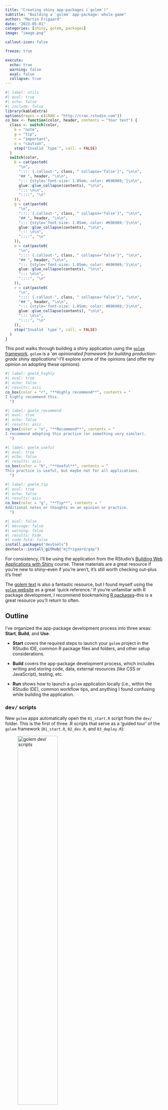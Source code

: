```yaml
---
title: "Creating shiny app-packages (`golem`)"
subtitle: "Building a `golem` app-package: whole-game"
author: "Martin Frigaard"
date: "2023-05-01"
categories: [shiny, golem, packages]
image: "image.png"

callout-icon: false

freeze: true

execute:
  echo: true
  warning: false
  eval: false
  collapse: true
---
```


```r
#| label: utils
#| eval: true 
#| echo: false 
#| include: false
library(kableExtra)
options(repos = c(CRAN = "http://cran.rstudio.com"))
co_box <- function(color, header, contents = "Your text") {
  class <- switch(color,
    b = "note",
    g = "tip",
    r = "important",
    o = "caution",
    stop("Invalid `type`", call. = FALSE)
  )
  switch(color,
    b = cat(paste0(
      "\n",
      ":::: {.callout-", class, " collapse='false'}", "\n\n",
      "## ", header, "\n\n",
      "::: {style='font-size: 1.05em; color: #696969;'}\n\n",
      glue::glue_collapse(contents), "\n\n",
      "::: \n\n",
      "::::", "\n"
    )),
    g = cat(paste0(
      "\n",
      ":::: {.callout-", class, " collapse='false'}", "\n\n",
      "## ", header, "\n\n",
      "::: {style='font-size: 1.05em; color: #696969;'}\n\n",
      glue::glue_collapse(contents), "\n\n",
      "::: \n\n",
      "::::", "\n"
    )),
    o = cat(paste0(
      "\n",
      ":::: {.callout-", class, " collapse='false'}", "\n\n",
      "## ", header, "\n\n",
      "::: {style='font-size: 1.05em; color: #696969;'}\n\n",
      glue::glue_collapse(contents), "\n\n",
      "::: \n\n",
      "::::", "\n"
    )),
    r = cat(paste0(
      "\n",
      ":::: {.callout-", class, " collapse='false'}", "\n\n",
      "## ", header, "\n\n",
      "::: {style='font-size: 1.05em; color: #696969;'}\n\n",
      glue::glue_collapse(contents), "\n\n",
      "::: \n\n",
      "::::", "\n"
    )),
    stop("Invalid `type`", call. = FALSE)
  )
}
```


This post walks through building a shiny application using the  [`golem` framework](https://thinkr-open.github.io/golem/). `golem` is a '*an opinionated framework for building production-grade shiny applications'*--I'll explore some of the opinions (and offer my opinion on adopting these opinions).

```r
#| label: goelm_highly
#| eval: true
#| echo: false
#| results: asis
co_box(color = "r", "**Highly recommend**", contents = "
I highly recommend this.
  ")
```

```r
#| label: goelm_recommend
#| eval: true
#| echo: false
#| results: asis
co_box(color = "o", "**Recommend**", contents = "
I recommend adopting this practice (or something very similar).
  ")
```

```r
#| label: goelm_useful
#| eval: true
#| echo: false
#| results: asis
co_box(color = "b", "**Useful**", contents = "
This practice is useful, but maybe not for all applications.
  ")
```

```r
#| label: goelm_tip
#| eval: true
#| echo: false
#| results: asis
co_box(color = "g", "**Tip**", contents = "
Additional notes or thoughts on an opinion or practice.
  ")
```

```r
#| eval: false 
#| message: false 
#| warning: false 
#| results: hide
#| code-fold: false
install.packages("devtools")
devtools::install_github("mjfrigaard/gap")
```

For consistency, I'll be using the application from the RStudio's [Building Web Applications with Shiny](https://rstudio-education.github.io/shiny-course/) course. These materials are a great resource if you're new to shiny--even if you're aren't, it's still worth checking out--plus it's free!

The [golem text](https://engineering-shiny.org/) is also a fantastic resource, but I found myself using the [`golem` website](https://thinkr-open.github.io/golem/) as a great 'quick reference.' If you're unfamiliar with R package development, I recommend bookmarking [R packages](https://r-pkgs.org/)--this is a great resource you'll return to often. 

 
## Outline

I've organized the app-package development process into three areas: **Start**, **Build**, and **Use**. 

  -   **Start** covers the required steps to launch your `golem` project in the RStudio IDE, common R package files and folders, and other setup considerations.

  -   **Build** covers the app-package development process, which includes writing and storing code, data, external resources (like CSS or JavaScript), testing, etc. 

  -   **Run** shows how to launch a `golem` application locally (i.e., within the RStudio IDE), common workflow tips, and anything I found confusing while building the application.
  
### [`dev/`]{style="font-size: 1.20em"} scripts

New `golem` apps automatically open the `01_start.R` script from the `dev/` folder. This is the first of three .R scripts that serve as a 'guided tour' of the `golem` framework (`01_start.R`, `02_dev.R`, and `03_deploy.R`): 

![golem `dev/` scripts](gap_dev_scripts.png){fig-align="center" width="55%"}


The `run_dev.R` is also in the `dev/` folder, but it's for running a development version of your app (more on this later).

```r
#| label: goelm_pkg_dev
#| eval: true
#| echo: false
#| results: asis
co_box(color = "g", "**Tip**: development scripts", contents = "
If you're familiar with R application development, you should recognize most of the items in the `dev/` scripts. I recommend going through these scripts even if you're an experienced R package developer--you can think of these as a 'shiny app-package development checklist.'
  ")
```

## Start

<!-- ## [`gap`]{style="font-size: 1.55em"} -->

To create a new `golem` app from the console, enter the following:

```r
#| label: golem_console
#| eval: false
#| code-fold: false
install.packages("golem")
library(golem)
golem::create_golem(path = "gap")
```

If you're creating a `golem` app using the **New Project Wizard**, the following defaults are available:

::: {#fig-golem-setup .column}
![IDE wizard `golem` setup](golem-setup.png){width="80%" fig-align="center"}

Creating a new `golem` shiny app
:::

I recommend using `golem` comments (they're helpful and don't change how the application code runs). When the new project opens, the initial folder structure for your new `golem` application is below:

```bash
#| eval: false
#| label: golem_tree_initial
#| code-fold: show
#| code-summary: 'show/hide golem folder structure'
app-name/
  ├── DESCRIPTION
  ├── NAMESPACE
  ├── R
  │   ├── app_config.R
  │   ├── app_server.R
  │   ├── app_ui.R
  │   └── run_app.R
  ├── dev
  │   ├── 01_start.R
  │   ├── 02_dev.R
  │   ├── 03_deploy.R
  │   └── run_dev.R
  ├── [app-name].Rproj
  ├── inst
  │   ├── app
  │   │   └── www
  │   │       └── favicon.ico
  │   └── golem-config.yml
  └── man
      └── run_app.Rd
  
  7 directories, 14 files
```

### Begin [`01_start.R`]{style="font-size: 1.20em"}

The `dev/01_start.R` file is covered in the first few sections of the [`golem` text](https://engineering-shiny.org/golem.html), but I prefer the [package website](https://thinkr-open.github.io/golem/articles/a_start.html) as a reference because it walks through each `dev/` script (with links to the `golem` functions).

#### [`Fill` `the` `DESCRIPTION`]{style="font-size: 1.10em"}

```r
#| label: golem_fill_desc
#| eval: true
#| echo: false
#| results: asis
co_box(color = "r", "`golem::fill_desc()`: **Highly recommend**", contents = "
The `DESCRIPTION` file plays and important role in R packages (probably why it's the first item in the `01_start.R` file). 

> '*all a project needs to be a package is a directory of `R/` files and a `DESCRIPTION` file.*' - [Packages Chapter of Mastering Shiny](https://mastering-shiny.org/scaling-packaging.html#summary-18)

The `golem::fill_desc()` arguments are a great way to guarantee your `DESCRIPTION` file is set up correctly. 
  ")
```

There are three files in a new golem app-package--`NAMESPACE`, `DESCRIPTION`, and `[app name].Rproj`. `dev/01_start.R` starts by building the  `DESCRIPTION` file with [`golem::fill_desc()`](https://thinkr-open.github.io/golem/reference/fill_desc.html)

::: {.column-margin}
![golem `DESCRIPTION`](gap_desc.png){width="70%"}

:::

`fill_desc()` is from the [`desc` package](https://r-lib.github.io/desc/), and the sections are entered in a `key = "value"` format

-   Example `DESCRIPTION` file contents:

    ```r
    #| echo: true
    #| code-fold: false
    #| eval: false
    golem::fill_desc(
      pkg_name = "gap",
      pkg_title = "An example goelm app",
      pkg_description = "A working example of the golem package.",
      author_first_name = "Martin",
      author_last_name = "Frigaard",
      author_email = "mjfrigaard@pm.me",
      repo_url = NULL # The URL of the GitHub Repo (optional)
    )
    ```
    
    ```bash
    #| eval: false
    #| echo: true
    #| code-fold: true
    #| code-summary: 'show/hide output from golem::fill_desc()'
    ✔ Setting `golem_version` to 0.0.0.9000
    ✔ Setting `golem_name` to gap
    ✔ DESCRIPTION file modified
    ```



    
```r
#| label: golem_amending_desc
#| eval: true
#| echo: false
#| results: asis
co_box(color = "g", "What if I need to edit the `DESCRIPTION`?", contents = "
In `dev/02_dev.R`, `attachment::att_amend_desc()` will '*Amend `DESCRIPTION` with dependencies read from package code parsing*'. If `attachment` is not installed, use  `install.package('attachment')`
  ")
```

#### [`Set` `{golem}` `options`]{style="font-size: 1.10rem"}

The `golem::set_golem_options()` wraps a collection of `golem`'s 'opinionated' application development and configuration options. 

```r
#| eval: false
#| echo: true
#| code-fold: false
golem::set_golem_options()
```

```bash
#| eval: false
#| echo: true 
#| code-fold: true
#| code-summary: 'show/hide output from golem::set_golem_options()'
── Setting {golem} options in `golem-config.yml` ────────────────────────────────────────────────────────────────────
✔ Setting `golem_name` to gap
✔ Setting `golem_wd` to golem::pkg_path()
You can change golem working directory with set_golem_wd('path/to/wd')
✔ Setting `golem_version` to 0.0.0.9000
✔ Setting `app_prod` to FALSE
── Setting {usethis} project as `golem_wd` ──────────────────────────────────────────────────────────────────────────
✔ Setting active project to '/projects/gap'
```

`set_golem_options()` is a wrapper for a collection of `golem` option functions (I've included each function and a brief description of their behavior below):

```r
#| eval: false
#| echo: true
#| code-fold: show  
#| code-summary: 'show/hide golem options'
golem::set_golem_options(
  golem_name = golem::pkg_name(), # name of the app-package in DESCRIPTION
  golem_version = golem::pkg_version(), # version in DESCRIPTION
  golem_wd = golem::pkg_path(), # package root when starting a golem
  app_prod = FALSE, # production mode?
  talkative = TRUE, # Should the messages be printed to the console?
  config_file = golem::get_current_config(golem_wd) # golem-config.yml location
)
```

::: {.column-margin}
![golem config file](golem_config_yml.png){width="100%"}

:::

The new config file is located in the `inst/` folder.

<!--

    ```bash
    #| eval: false
    #| echo: true
    inst
    ├── app
    │   └── www
    │       └── favicon.ico
    └── golem-config.yml
    
    3 directories, 2 files
    ```
    
-->

```r
#| label: set_golem_options
#| eval: true
#| echo: false
#| results: asis
co_box(color = "r", "`golem::set_golem_options()`: **Highly recommend**", contents = "
To fully understand the `golem` framework, I recommended running this function. The functions called for each argument in `golem::set_golem_options()` provide some insight into how a `golem` app is structured (i.e., where the `name` and `version` information is stored, the location of the root directory, etc.)
  ")
```

#### [`Install` `required` `dev` `dependencies`]{style="font-size: 1.10em"}

The `golem::install_dev_deps()` function makes sure the following packages are installed (I've grouped them into categories): 


::: {layout-ncol=2}
##### Development 

-   [`devtools`](https://devtools.r-lib.org/) (loading, documenting, installing package)   
    -   [`pkgload`](https://pkgload.r-lib.org/) (i.e., `devtools::load_all()`)

-   [`usethis`](https://usethis.r-lib.org/) (create package files)

-   [`roxygen2`](https://roxygen2.r-lib.org/) (document package functions and objects)

-   [`pkgbuild`](https://pkgbuild.r-lib.org/) (create a `.tar.gz` file)

##### Documentation & testing

-   [`attachment`](https://thinkr-open.github.io/attachment/) (deal with package dependencies)

-   [`desc`](https://desc.r-lib.org/) (Parse `DESCRIPTION` files)

-   [`testthat`](https://testthat.r-lib.org/) (unit testing your code)

:::

::: {layout-ncol=3}
##### Internals

-   [`rstudioapi`](https://rstudio.github.io/rstudioapi/)  (interacting with RStudio IDE)

-   [`processx`](https://processx.r-lib.org/) (execute and control subprocesses from R)

##### Files & paths  

-   [`here`](https://here.r-lib.org/)  (file/folder path management)

-   [`fs`](https://fs.r-lib.org/)  (file/folder path management)

##### Deploy

-   [`dockerfiler`](https://github.com/ThinkR-open/dockerfiler) (deploying apps with docker) 

-   [`rsconnect`](https://rstudio.github.io/rsconnect/) (deploy shiny apps with RSConnect) 

:::

```r
#| eval: false
#| echo: true
#| code-fold: false
golem::install_dev_deps()
```

Below is an example with `dockerfiler`:

```bash
#| eval: false
#| echo: true 
#| code-fold: true
#| code-summary: 'show/hide output from golem::install_dev_deps()'
ℹ The package "dockerfiler" is required.
✖ Would you like to install it?

1: Yes
2: No

Selection: 1
✔ Updated metadata database: 5.32 MB in 12 files.                         
✔ Updating metadata database ... done                                     
                                                                            
→ Will install 1 package.
→ Will download 1 CRAN package (104.29 kB).
+ dockerfiler   0.2.1  ⬇ (104.29 kB)
ℹ Getting 1 pkg (104.29 kB)
✔ Got dockerfiler 0.2.1 (x86_64-apple-darwin17.0) (104.29 kB)             
✔ Downloaded 1 package (104.29 kB)in 1.1s                                 
✔ Installed dockerfiler 0.2.1  (54ms)                                    
✔ 1 pkg + 40 deps: kept 40, added 1, dld 1 (104.29 kB) [20.2s]  
```

```r
#| label: set_golem_devops
#| eval: true
#| echo: false
#| results: asis
co_box(color = "r", "`golem::install_dev_deps()`: **Highly recommned**", contents = "
I recommend using `golem`'s options here--it's efficient and let's you know if a particular package isn't installed: 
  ")
```

#### [`Create` `Common` `Files`]{style="font-size: 1.10em"}

The 'Create Common Files' section of `dev/01_start.R` contains many of the functions and files covered in the ['Whole Game' section of R packages](https://r-pkgs.org/whole-game.html):

-   **LICENSE**

    ```r
    #| eval: false
    #| echo: true 
    #| code-fold: false
    usethis::use_mit_license("Golem User")
    ```
  
    ```bash
    #| eval: false
    #| echo: true 
    #| code-fold: false
    ✔ Adding 'MIT + file LICENSE' to License
    ✔ Writing 'LICENSE'
    ✔ Writing 'LICENSE.md'
    ✔ Adding '^LICENSE\\.md$' to '.Rbuildignore'
    ```
  
::: {.column-margin}
![golem `LICENSE` file](gap_license.png){width="100%" fig-align="left"}

:::

<!--  -->

-   **README.Rmd**

    ```r
    #| eval: false
    #| echo: true 
    #| code-fold: false
    usethis::use_readme_rmd()
    ```
  
    ```bash
    #| eval: false
    #| echo: true 
    #| code-fold: false
    ✔ Writing 'README.Rmd'
    ✔ Adding '^README\\.Rmd$' to '.Rbuildignore'
    • Update 'README.Rmd' to include installation instructions.
    ```
    
    - The **README.md** is built with `devtools::build_readme()`
    
        ```r
        devtools::build_readme()
        ```
        
        ```bash
        ℹ Installing gap in temporary library
        ℹ Building /projects/gap/README.Rmd
        ```
    
::: {.column-margin}

![golem README.Rmd file](gap_readme.png){width="100%" fig-align="left"}

:::
  
-   **CODE_OF_CONDUCT.md**

    ```r
    #| eval: false
    #| echo: true 
    #| code-fold: false
    usethis::use_code_of_conduct()
    ```
  
    ```bash
    #| eval: false
    #| echo: true 
    #| code-fold: false
    ✔ Writing 'CODE_OF_CONDUCT.md'
    ✔ Adding '^CODE_OF_CONDUCT\\.md$' to '.Rbuildignore'
    • You may also want to describe the code of conduct in your README:
      ## Code of Conduct
      
    Please note that the gap project is released with a [Contributor Code of
        Conduct](https://contributor-covenant.org/version/2/1/CODE_OF_CONDUCT.html).
    By contributing to this project, you agree to abide by its terms.
      [Copied to clipboard]
    ```
    
    - Paste of the code of conduct in the **README.md** is rebuild with `devtools::build_readme()`
    
        ```r
        devtools::build_readme()
        ```
        
        ```bash
        ℹ Installing gap in temporary library
        ℹ Building /projects/gap/README.Rmd
        ```
        
::: {.column-margin}
![golem code of conduct file](gap_code_of_conduct.png){width="100%" fig-align="left"}

:::
  
-   **Lifecycle badge**

    ```r
    #| eval: false
    #| echo: true 
    #| code-fold: false
    usethis::use_lifecycle_badge("Experimental")
    ```
  
    ```bash
    #| eval: false
    #| echo: true 
    #| code-fold: false
    ✔ Adding Lifecycle: experimental badge to 'README.Rmd'
    • Re-knit 'README.Rmd' with `devtools::build_readme()`
    ```
    
    - Rebuild the **README.md** with `devtools::build_readme()`
    
        ``` r
        usethis::use_lifecycle_badge("Experimental")
        ```
    
        ```bash
        ℹ Installing gap in temporary library
        ℹ Building /projects/gap/README.Rmd
        ```
        

::: {.column-margin}
![`golem` lifecycle badge](lifecycle_exp.png){width="100%"  fig-align="left"}

:::
  
-   **NEWS.md**

    ```r
    #| eval: false
    #| echo: true 
    #| code-fold: false
    usethis::use_news_md(open = FALSE)
    ```
  
    ```bash
    #| eval: false
    #| echo: true 
    #| code-fold: false
    ✔ Writing 'NEWS.md'
    ```
    
::: {.column-margin}
![golem `NEWS.md` file](gap_news.png){width="70%"  fig-align="left"}

:::
  
-   **Git**: `usethis::use_git()` will ask if you'd like to commit the files in your golem app to a repo of the same name:

    ```r
    #| eval: false
    #| echo: true 
    #| code-fold: false
    usethis::use_git()
    ```
  
    ```bash
    #| eval: false
    #| echo: true 
    #| code-fold: false
    ✔ Setting active project to '/projects/gap'
    ✔ Initialising Git repo
    ✔ Adding '.Rproj.user', '.Rhistory', '.Rdata', '.httr-oauth',
      '.DS_Store', '.quarto' to '.gitignore'
    There are 16 uncommitted files:
    * '.gitignore'
    * '.here'
    * '.Rbuildignore'
    * 'CODE_OF_CONDUCT.md'
    * 'DESCRIPTION'
    * 'dev/'
    * 'gap.Rproj'
    * 'inst/'
    * 'LICENSE'
    * 'LICENSE.md'
    * ...
    Is it ok to commit them?
    
    1: Definitely
    2: Negative
    3: Not now
    
    Selection: 1
    ```
    
    -   To initialize the Git pane, you'll need to restart RStudio (in the next dialogue)
    
        ```bash
        ✔ Adding files
        ✔ Making a commit with message 'Initial commit'
        • A restart of RStudio is required to activate the Git pane
        Restart now?
        
        1: Absolutely
        2: Negative
        3: No
        Selection: 1
        ```

```r
#| label: usethis_golem_funs
#| eval: true
#| echo: false
#| results: asis
co_box(color = "o", "Common files: **Recommend**", contents = "
Each of these files are important for an R package, so having them consolidated in `01_start.R` makes it easier to get up and running quickly. However, if you'd like to edit their contents before moving onto the next step (or you'd like information on a particular function/file), I recommend consulting [R packages](https://r-pkgs.org/whole-game.html) for this section
  ")
```

#### [`Init` `Testing` `Infrastructure`]{style="font-size: 1.10em"}

`golem::use_recommended_tests()` with set up the `testthat` architecture for unit tests. 

```r
#| eval: false
#| echo: true
#| code-fold: false
golem::use_recommended_tests()
```

::: {.column-margin}
![golem test files](gap_tests.png){width="100%"}

:::

```bash
#| eval: false
#| echo: true 
#| code-fold: false
✔ Setting active project to '/projects/gap'
✔ Adding 'testthat' to Suggests field in DESCRIPTION
✔ Adding '3' to Config/testthat/edition
✔ Creating 'tests/testthat/'
✔ Writing 'tests/testthat.R'
• Call `use_test()` to initialize a basic test file and open it for editing
```

It also adds a few words to the `WORDLIST` file in the `inst` folder:

```bash
#| eval: false
#| echo: true 
#| code-fold: false
✔ Adding 'spelling' to Suggests field in DESCRIPTION
✔ Adding 'en-US' to Language
The following words will be added to the wordlist:
 - Lifecycle
 - goelm
 - golem
Are you sure you want to update the wordlist?
1: Yes
2: No

Selection: 1
Added 3 and removed 0 words in /projects/gap/inst/WORDLIST
Updated /projects/gap/tests/spelling.R
• Run `devtools::check()` to trigger spell check
✔ Tests added
```


`golem::use_recommended_tests()` also provides some examples for testing the UI, server, and other `golem` functions:

```r
#| eval: false
#| echo: true 
#| code-fold: true
#| code-summary: 'show/hide unit tests in test-golem-recommended.R'
test_that("app ui", {
  ui <- app_ui()
  golem::expect_shinytaglist(ui)
  # Check that formals have not been removed
  fmls <- formals(app_ui)
  for (i in c("request")) {
    expect_true(i %in% names(fmls))
  }
})

test_that("app server", {
  server <- app_server
  expect_type(server, "closure")
  # Check that formals have not been removed
  fmls <- formals(app_server)
  for (i in c("input", "output", "session")) {
    expect_true(i %in% names(fmls))
  }
})

test_that(
  "app_sys works",
  {
    expect_true(
      app_sys("golem-config.yml") != ""
    )
  }
)

test_that(
  "golem-config works",
  {
    config_file <- app_sys("golem-config.yml")
    skip_if(config_file == "")

    expect_true(
      get_golem_config(
        "app_prod",
        config = "production",
        file = config_file
      )
    )
    expect_false(
      get_golem_config(
        "app_prod",
        config = "dev",
        file = config_file
      )
    )
  }
)

# Configure this test to fit your need.
# testServer() function makes it possible to test code in server functions and modules, without needing to run the full Shiny application
testServer(app_server, {

  # Set and test an input
  session$setInputs(x = 2)
  expect_equal(input$x, 2)

  # Example of tests you can do on the server:
  # - Checking reactiveValues
  # expect_equal(r$lg, 'EN')
  # - Checking output
  # expect_equal(output$txt, "Text")
})

# Configure this test to fit your need
test_that(
  "app launches",
  {
    golem::expect_running(sleep = 5)
  }
)
```

These tests pass right out of the box, and they give a little 'sneak preview' of  how the `golem` framework works. 

```bash
#| eval: false
#| echo: true 
#| code-fold: show
#| code-summary: 'show/hide results from unit tests in test-golem-recommended.R'
==> Testing R file using 'testthat'

ℹ Loading gap
[ FAIL 0 | WARN 0 | SKIP 0 | PASS 9 ]
Loading required package: shiny
[ FAIL 0 | WARN 0 | SKIP 1 | PASS 10 ]

── Skipped tests (1) ─────────
• interactive() is not TRUE
  (1):
  test-golem-recommended.R:72:5


Test complete
```


```r
#| label: golem_tests
#| eval: true
#| echo: false
#| results: asis
co_box(color = "r", 
header =  "`golem` recommended tests: **Highly recommend**", 
contents = "
I love this feature of golem apps! in a single function I have the folders required for unit testing, words added to the WORDLIST (which I almost never remember to do), and an example test with shiny's [`testServer()`](https://shiny.posit.co/r/reference/shiny/1.7.0/testserver) function. 
  ")
```




#### [`Favicon`]{style="font-size: 1.10em"}

A [favicon](https://en.wikipedia.org/wiki/Favicon) is a the little image that shows up on your browser tab or address bar. `golem` has a default favicon in the `inst/app/` folder: 

::: {.column-margin}

![golem favicon file](favicon.ico){width="10%"}

:::

```bash
#| eval: false
#| echo: true
#| code-fold: false
inst/
  └── app
       └── www
            └── favicon.ico


3 directories, 1 file
```

The `inst/` folder serves a specific purpose in golem apps (and R packages), which I'll cover more below. For our purpose, the  `golem::use_favicon()` function can use the existing image:

```r
#| eval: false
#| echo: true
#| code-fold: false
golem::use_favicon(path = "inst/app/www/favicon.ico")
```

The output introduces another common `golem` function: `golem_add_external_resources()`

```bash
#| eval: false
#| echo: true
#| code-fold: false
✔ favicon.ico created at 
/projects/gap/inst/app/www/favicon.ico
Favicon is automatically linked in app_ui via `golem_add_external_resources()`
```

This function is used to add external resources to your application (and will come up often during development). 


#### [`Add` `helper` `functions`]{style="font-size: 1.10em"}

Most applications will have two types of code--`shiny` functions for running your application (app functions), and functions that do everything else (or utility functions). The `golem` further distinguished utility functions into two types: *"small functions that are reused throughout the app"* (with a `utils_` prefix), and *"larger functions, which are more central to the application"* (with a `fct_` prefix). 

These descriptions [from the text](https://engineering-shiny.org/build-app-golem.html?functions#submodules-and-utility-functions) are helpful for distinguishing between the two:

> **`utils_` functions:** "*...the `hexmake` app has two of these files, `R/utils_ui.R` and `R/utils_server.R`, in which you will find small functions that are reused throughout the app.*"

> **`fct_` functions:**  "*...in `hexmake`, you will find `R/fct_mongo.R`, which is used to handle all the things related to connecting and interacting with the Mongodb database.*"

##### [`use_utils_ui()`]{style="font-size: 1.10em"}

The `golem::use_utils_ui()` function will add a collection of utility functions for the UI. Including `with_test = TRUE` will add a test for these functions.  

::: {.column-margin}
![golem UI utility functions & tests](use_utils_ui.png){width="90%"}

:::

```r
#| eval: false
#| echo: true
#| code-fold: false
golem::use_utils_ui(with_test = TRUE)
```

```bash
#| eval: false
#| echo: true
#| code-fold: false
✔ File created at /projects/gap/R/golem_utils_ui.R
✔ Utils UI added
✔ File created at /projects/gap/tests/testthat/test-golem_utils_ui.R
✔ Tests on utils_server added
```


##### [`use_utils_server()`]{style="font-size: 1.10em"}

`golem` also includes a set of functions for the application server (or server modules), `golem::use_utils_server()`. The `with_test = TRUE` will also add a test to the `tests/testthat/` folder:

```r
#| eval: false
#| echo: true
#| code-fold: false
golem::use_utils_server(with_test = TRUE)
```

```bash
#| eval: false
#| echo: true
#| code-fold: false
✔ File created at /projects/gap/R/golem_utils_server.R
✔ Utils server added
✔ File created at /projects/gap/tests/testthat/test-golem_utils_server.R
✔ Tests on utils_server added
```

::: {.column-margin}
![golem server utility functions & tests](use_utils_server.png){width="90%"}

:::

```r
#| label: golem_utility_functions
#| eval: true
#| echo: false
#| results: asis
co_box(color = "o", 
header = "`golem` utility functions: **Recommend**", 
contents = "
I consider these functions optional, but the examples in each file have a broad enough application that you'll probably discover something helpful for your `golem` application. The `with_test` argument also provides more examples of unit tests for your application functions, so you're likely to find something useful! 
  ")
```

### End [`01_start.R`]{style="font-size: 1.10em"}

This is the final function in the `dev/01_start.R` file. In the next `golem` dev script (`dev/02_dev.R`), I'll cover development of your `golem` application. 

## Build


The `dev/02_dev.R` file is appropriately titled, '`Engineering`', and unlike the functions in the first script, these functions will be used repeatedly for creating files in the `R/` and `inst/` folders.

### Begin [`02_dev.R`]{style="font-size: 1.10em"}

#### App files

Let's start by examining the [contents of the `R/` folder](https://engineering-shiny.org/golem.html#r) in our new `golem` application:

::: {.column-margin}
![golem application files](app_files.png){width="90%"}

:::

```bash
#| eval: false 
#| echo: true 
#| code-fold: false
R/
├── app_config.R
├── app_server.R
├── app_ui.R
└── run_app.R

1 directory, 4 files
```
    
`golem` applications structure shiny apps into three files: `R/app_ui.R`, `R/app_server.R`, and `R/run_app.R`.

-   The `R/app_ui.R` and `R/app_server.R` scripts are `golem`'s version of `ui.R` and `server.R`

-   `R/run_app.R` is a standalone app function, and 

-   `R/app_config.R` is used to set/get `golem` configuration settings (which we will cover more below).  

##### [`app_ui.R`]{style="font-size: 1.10em"}

`app_ui.R` wraps the UI functions in `shiny::tagList()` (you'll see this function in shiny UI module functions, too).

```r
#| eval: false
#| code-fold: show
#| code-summary: 'show/hide app_ui()'
app_ui <- function(request) {
  tagList(
    # Leave this function for adding external resources
    golem_add_external_resources(),
    # Your application UI logic
    fluidPage(
      h1("gap")
    )
  )
}
```

`app_ui()` also contains a call to `golem_add_external_resources()`, which we used above to add the favicon image.  

```r
#| eval: false
#| code-fold: show
#| code-summary: 'show/hide golem_add_external_resources()'
golem_add_external_resources <- function() {
  add_resource_path(
    "www",
    app_sys("app/www")
  )

  tags$head(
    favicon(),
    bundle_resources(
      path = app_sys("app/www"),
      app_title = "gap"
    )
    # Add here other external resources
    # for example, you can add shinyalert::useShinyalert()
  )
}
```

##### [`app_server.R`]{style="font-size: 1.10em"}

The contents of `app_server.R` file looks similar to a standard shiny server function: 

```r
#| code-fold: show
#| code-summary: 'show/hide app_server()'
app_server <- function(input, output, session) {
  # Your application server logic
}
```

##### [`app_config.R`]{style="font-size: 1.10em"}

The `app_config.R` file contains the "*internal mechanics for `golem`, notably for referring to values in the `inst/` folder, and to get values from the `config` file in the `inst/` folder*". Two functions drive the internal mechanics of your `golem` app: `app_sys()` and  `get_golem_config()`

-   `app_sys()` is a wrapper around the `system.file()` function, and it's used to *"quickly refer to the files inside the `inst/` folder"*

```r
#| code-fold: show
#| code-summary: 'show/hide app_sys()'
app_sys <- function(...) {
  system.file(..., package = "gap")
}
```

-   `get_golem_config()` is where you'll set `golem` configuration options (covered [here in the text](https://engineering-shiny.org/golem.html#manipulating-golem-config.yml)).

```r
#| code-fold: show
#| code-summary: 'show/hide get_golem_config()'
get_golem_config <- function(
  value,
  config = Sys.getenv(
    "GOLEM_CONFIG_ACTIVE",
    Sys.getenv(
      "R_CONFIG_ACTIVE",
      "default"
    )
  ),
  use_parent = TRUE,
  # Modify this if your config file is somewhere else
  file = app_sys("golem-config.yml")
) {
  config::get(
    value = value,
    config = config,
    file = file,
    use_parent = use_parent
  )
}
```

`get_golem_config()` reads the `inst/golem-config.yml` configuration file:

```bash
#| eval: false
#| code-fold: false
default:
  golem_name: gap
  golem_version: 0.0.0.9000
  app_prod: no
production:
  app_prod: yes
dev:
  golem_wd: !expr here::here()
```
    
[`golem-config.yml`](https://engineering-shiny.org/golem.html#manipulating-golem-config.yml) gives me access to the app version, name, and (development) working directory. This file is designed to add "*production-only elements*" and be "*shareable across `golem` projects*"

##### [`run_app.R`]{style="font-size: 1.10em"}
    
`run_app.R` is the exported function I'll use to run my `golem` app after loading/documenting/installing the package: 

```r
#| eval: false
#| code-fold: false
devtools::load_all(".")
```

```bash
#| eval: false
#| code-fold: false
ℹ Loading gap
```

```r
#| eval: false
#| code-fold: false
devtools::document()
```

```bash
#| eval: false
#| code-fold: false
ℹ Updating gap documentation
ℹ Loading gap

Restarting R session...
```

```r
#| eval: false
#| code-fold: false
library(gap)
gap::run_app()
```


```r
#| label: golem_app_functions
#| eval: true
#| echo: false
#| results: asis
co_box(color = "g", "`R/app_config.R`: **Tip**", contents = "
The great thing about `golem` applications is that despite having a somewhat overwhelming amount of code and options, most of these can be ignored until you need to use them. `R/app_config.R` is a great example of this. The `get_golem_config()` function is a powerful tool for deploying apps in production, but you can get started developing your application without diving into the details. 
  ")
```



<!--
 

### [`golem`]{style="font-size: 1.30em"} helper functions

### [`golem`]{style="font-size: 1.30em"} external resources

### [`golem`]{style="font-size: 1.30em"} internal datasets

### [`golem`]{style="font-size: 1.30em"} tests 

### [`golem`]{style="font-size: 1.30em"} documentation 

### [`golem`]{style="font-size: 1.30em"} code coverage

-->
    
#### [`Dependencies`]{style="font-size: 1.10em"}

Dependency management is a necessary evil of package development. `shiny` has a large ecosystem of user-written add-on packages. To use the code from add-on packages in our application, we need a way to keep track of which function belongs to which package. 

::: {.column-margin}
![golem app dependencies](dependencies.png){width="100%"}

:::


**The `DESCRIPTION` file manages package-level dependencies.** The `Imports` field in the `DESCRIPTION` file specifies packages that my package uses, so the functions from these packages will be available for my package, but not for users (unless they use the `::` operator or load the package themselves).

**The `NAMESPACE` file manages function-level access.** The `NAMESPACE` file manages the functions that are *exported* from my package (i.e., functions available to users who install my package), and the functions my package *imports* from other packages.

The `golem` text describes the difference between these files in the following way, 

> "*The `DESCRIPTION` file dictates which packages have to be installed **when your application is installed***"
> 
> "*The `NAMESPACE` file describes how your app interacts with the R session at run time, i.e. **when your application is launched***"


The [`attachment` package](https://thinkr-open.github.io/attachment/) makes it easier to manage the dependencies in your `golem` application. It does this by looking through the files in your package to make sure everything is properly documented in the `NAMESPACE` and `DESCRIPTION` file (note that [these two files are not equivalent or connected](https://r-pkgs.org/dependencies-in-practice.html#confusion-about-imports)).

The `att_amend_desc()` function removes a lot of the tedium involved in dependency management:  

```r
#| eval: false
#| code-fold: false
attachment::att_amend_desc()
```

This function adds the appropriate parameters to `golem-config.yml` and sets up function documentation in the `DESCRIPTION` file

```bash
#| eval: false
#| code-fold: false
Saving attachment parameters to yaml config file
Updating [app-name] documentation
Setting `RoxygenNote` to "7.2.3"
```

It loads the contents of our package (i.e. `devtools::load_all()`) and writes the `NAMESPACE` file

```bash
#| eval: false
#| code-fold: false
ℹ Loading [app-name]
Writing NAMESPACE
```

It also writes the help files in the `man/` folder.

```bash
#| eval: false
#| code-fold: false
Writing run_app.Rd
```

```r
#| label: golem_depends
#| eval: true
#| echo: false
#| results: asis
co_box(color = "r",
header = "`golem` dependencies: **Highly recommend**", 
contents = "
Managing the dependencies in your app is an essential part of getting your application to deploy in a production environment, and this is a very helpful addition to your package development workflow (whether you're building an app package or standard R package).  
  ")
```

#### [`Add modules`]{style="font-size: 1.10em"} 

`golem` has functions for quickly creating modules and utility/helper functions in the `R/` folder. 

##### [`add_module()`]{style="font-size: 1.10em"} 

```r
#| eval: false
#| code-fold: false
golem::add_module(name = "name_of_module1", with_test = TRUE) 
golem::add_module(name = "name_of_module2", with_test = TRUE) 
```

#### [`Add helper functions`]{style="font-size: 1.10em"} 

golem apps differentiates two types of helper functions: `uils_` and `fct_`. 

##### [`add_utils()`]{style="font-size: 1.10em"} 

> **`uils_` functions:** "*small functions that might be used several times in the application*" ... "*more 'topic centered', in the sense that they gather functions that relate to a specific feature of the application(+*"

```r
#| eval: false
#| code-fold: false
golem::add_utils("helpers", with_test = TRUE)
```

##### [`add_fct()`]{style="font-size: 1.10em"} 

> **`fct_` functions:** "*larger functions that are more central to the application*" ... "*more used as a place to put miscellaneous functions*"



```r
#| eval: false
#| code-fold: false
golem::add_fct("helpers", with_test = TRUE)
```
    
`with_test = TRUE` ensures these functions will also create test files in `tests/`

```r
#| label: golem_mods_utils
#| eval: true
#| echo: false
#| results: asis
co_box(color = "r", 
header = "`golem` modules and helper functions: **Highly recommend**",
contents = "
These functions are incredibly helpful for a variety of reasons: 1) they simplify the naming convention by automatically creating prefixes for modules (`mod_[name]_ui`/`mod_[name]_server`) and helper functions (`utils_`/`fct_`), 2) the `with_test` argument makes it easy to create an accompanying test file, which ensures you have tests for each function/module (and promotes test-driven development!). 
  ")
```

    
#### [`External resources`]{style="font-size: 1.10em"}

`dev/02_dev.R` includes `golem` wrappers for including CSS, JavaScript, and SASS files to the `inst/app/www/` folder:

##### JavaScript files 

You can add JavaScript to your application using the [`golem::add_js_file("script")`](https://thinkr-open.github.io/golem/reference/add_files.html) and [`golem::add_js_handler("handlers")`](https://thinkr-open.github.io/golem/reference/add_files.html) functions. 

The golem text has an entire chapter dedicated to JavaScript which is worth reading (and I'll demonstrate an example with these functions below).

##### App styling 

You can add CSS or SASS styling to your application using the [`golem::add_css_file("custom")`](https://thinkr-open.github.io/golem/reference/add_files.html) and  [`golem::add_sass_file("custom")`](https://thinkr-open.github.io/golem/reference/add_files.html) functions, too.

```r
#| label: golem_external_resources
#| eval: true
#| echo: false
#| results: asis
co_box(color = "o",
header = "`golem` external resources: **Recommend**", 
contents = "
It's unlikely a production-grade shiny application only includes R code, and figuring out how to add other code files to your application can get complicated quickly. These functions are incredibly helpful (and they [work outside of a `golem` applications!](https://thinkr-open.github.io/golem/articles/b_dev.html#add-external-files)).
  ")
```

#### [`Add internal datasets`]{style="font-size: 1.10em"}

If you application uses data, you can add it to your application with the `usethis` functions (`use_data_raw()` or `use_data()`). I recommend reading the [data section](https://r-pkgs.org/data.html) of R packages (and [this section](https://r-pkgs.org/misc.html#sec-misc-inst) on adding data to `inst/extdata`).

##### [`inst/extdata`]{style="font-size: 1.10em"}

External data you'd like to make available in your package should be stored in `inst/extdata/`

> "*store data in some raw, non-R-specific form and make it available to the user...in `inst/extdata/`*"

This is where I've placed the `movies` file:

```verbatim
#| eval: false 
#| code-fold: false
inst/extdata/
└── movies.RData

1 directory, 1 file
```

##### [`use_data_raw()`]{style="font-size: 1.10em"}

The `data-raw/` folder is for *'data-creating script'* that was used to create the version of the data in your app-package. Newly created `.R` scripts in `use_data_raw()` will have a call to `use_data()`.

-   I'll create a raw data file for `movies`.

```r
#| eval: false 
#| code-fold: false
usethis::use_data_raw("movies")
```

-   The output is below:

    ```bash
    #| eval: false 
    #| code-fold: false
    ✔ Writing 'data-raw/movies.R'
    • Modify 'data-raw/movies.R'
    • Finish the data preparation script in 'data-raw/movies.R'
    • Use `usethis::use_data()` to add prepared data to package
    ```

##### [`use_data()`]{style="font-size: 1.10em"}

The `data/` folder stores the data files created from the scripts in `data-raw/` (and any other data you need in your app-package). 

> "*store R objects and make them available to the user...in `data/`*"

In `data-raw/movies.R`, I'll load and add the movies data to the `data/` folder

```r
#| eval: false 
#| code-fold: false
## code to prepare `movies` dataset goes here
load("inst/extdata/movies.RData")
usethis::use_data(movies, overwrite = TRUE)
```

-   The output is below:

    ```bash
    #| eval: false 
    #| code-fold: false
    ✔ Saving 'movies' to 'data/movies.rda'
    • Document your data (see 'https://r-pkgs.org/data.html')
    ```


Follow [this guide](https://cran.r-project.org/web/packages/roxygen2/vignettes/rd-other.html) to document your datasets. The `ggplot2` package has [a great example.](https://github.com/tidyverse/ggplot2/blob/main/R/data.R)




#### [`Tests`]{style="font-size: 1.10em"}

The `tests/` folder was created in `dev/01_start.R` with [`golem::use_recommended_tests()`](https://thinkr-open.github.io/golem/reference/use_recommended.html), which is a wrapper around `usethis::use_testthat()`

In `dev/02_dev.R`, the  [`golem::add_module()`](https://thinkr-open.github.io/golem/reference/add_module.html) and [`golem::add_utils()`/`golem::add_fct()`](https://thinkr-open.github.io/golem/reference/utils_files.html) functions also include a `with_test = TRUE` argument, which creates a test file in the `tests/` folder.

There are three test files in `tests/testthat/` at this point: 

```verbatim
#| eval: false 
#| code-fold: false
tests/testthat
├── test-golem-recommended.R
├── test-golem_utils_server.R
└── test-golem_utils_ui.R

1 directory, 3 files
```

These files test the functions in the files `golem_utils_ui.R` and `golem_utils_server.R`. 

```r
#| label: golem_roxygen2_tags
#| eval: true
#| echo: false
#| results: asis
co_box(color = "b",
header = "`golem_utils` functions: **NOTE**", 
contents = "
The functions in `golem_utils_ui.R` and `golem_utils_server.R` are created with the [`@noRd` tag](https://roxygen2.r-lib.org/articles/rd.html?q=@noRd#basics), which prevents the `.Rd` file generation. If you'd like the functions available outside of the package, you can use `@export`. If you'd like ['a manual page created but not present in the function index'](https://roxygen2.r-lib.org/articles/rd-other.html#packages), use `@keywords internal`. See the examples I've created [here](https://github.com/mjfrigaard/gap/blob/main/R/golem_utils_ui.R) and [here](https://github.com/mjfrigaard/gap/blob/main/R/golem_utils_server.R)
")
```


#### [`Documentation`]{style="font-size: 1.10em"}

R package vignettes contain high-level, long-form documentation for your package. These R Markdown documents combine narrative text and code that describe how the 'parts' (functions, data, etc.) of the package behave. In app-packages, vignettes might included the following information:

::: {layout-ncol=2}

#### 

1. Introduction to the package   

2. Installation guide

3. Usage examples

4. Description of the application and modules

5. Application workflow

6. Data preparation

####

7. Troubleshooting

8. FAQs

9. Advanced usage

10. Details on functions and datasets

11. References and Contact information

:::

To create a new vignette in your package, run:

```r
#| eval: false
#| code-fold: false
usethis::use_vignette("gap")
```

```bash
#| eval: false
#| code-fold: false
✔ Setting active project to '/Users/mjfrigaard/projects/gap'
✔ Adding 'knitr' to Suggests field in DESCRIPTION
✔ Adding 'rmarkdown' to Suggests field in DESCRIPTION
✔ Adding 'knitr' to VignetteBuilder
✔ Adding 'inst/doc' to '.gitignore'
✔ Creating 'vignettes/'
✔ Adding '*.html', '*.R' to 'vignettes/.gitignore'
✔ Writing 'vignettes/gap.Rmd'
• Modify 'vignettes/gap.Rmd'
```

The vignette file opens with the title matching the argument passed to `use_vignette()`. To build the vignettes in your package, run: 


```r
#| eval: false
#| code-fold: false
devtools::build_vignettes()
```


#### [`Code Coverage`]{style="font-size: 1.10em"}

Test code coverage measures the extent to which the test cases cover the possible execution paths in the package codebase--its a way to ensure that the tests are robust enough to verify that the code behaves as expected.

There are two functions/methods used to calculate code coverage in your application: `usethis::use_coverage()` and `covrpage::covrpage()`.

##### [`usethis::use_coverage()`]{style="font-size: 1.10em"}

`use_coverage()` is part of the `usethis` package and can be run interactively during development: 

```r
#| eval: false
#| code-fold: false
usethis::use_coverage()
```

```verbatim
#| eval: false
#| code-fold: false
✔ Setting active project to '/Users/mjfrigaard/projects/gap'
```


##### [`covrpage::covrpage()`]{style="font-size: 1.10em"}

Install `covrpage` using the following: 

```r
#| eval: false
#| code-fold: false
# install.packages("remotes")
remotes::install_github('yonicd/covrpage')
library(covrpage)
```

To use `covrpage`, run the following 

```r
#| eval: false 
#| code-fold: false 
covrpage::covrpage()
```

This sets up the `README` in the `tests/` folder.

```verbatim
#| eval: false 
#| code-fold: false 
tests/
├── README.md <- covrpage README!
├── spelling.R
├── testthat
│   ├── test-golem-recommended.R
│   ├── test-golem_utils_server.R
│   └── test-golem_utils_ui.R
└── testthat.R
```

The test coverage vignette is created with `use_covrpage_vignette()`

```r
#| eval: false 
#| code-fold: false 
covrpage::use_covrpage_vignette()
```

```verbatim
#| eval: false 
#| cold-fold: false 
copying tests_and_coverage.Rmd into ./vignettes
adding inst/doc to .gitignore
adding knitr,rmarkdown to Suggests field in ./DESCRIPTION
adding VignetteBuilder: knitr to ./DESCRIPTION
```

You can view the `covrpage` for this app [here](https://github.com/mjfrigaard/gap/tree/main/tests)

#### [`CI`]{style="font-size: 1.10em"}

Continuous integration can be handled with one of the GitHub Actions functions (make sure you're using Git). See the [`usethis` website](https://usethis.r-lib.org/reference/use_github_action.html) for more information on using GitHub Actions.

If you're using another CI management system, the following options are available.

::: {layout-ncol=2}

##### Github Actions CI 

-   Set up GitHub actions

    ```r
    #| eval: false 
    #| code-fold: false 
    # GitHub Actions
    usethis::use_github_action()
    ```

    ```r
    #| eval: false 
    #| code-fold: false 
    # Chose one of the three
    usethis::use_github_action_check_release()
    usethis::use_github_action_check_standard()
    usethis::use_github_action_check_full()
    ```

    ```r
    #| eval: false 
    #| code-fold: false 
    # Add action for PR
    usethis::use_github_action_pr_commands()
    ```


##### Other CI Options

-   Travis CI

    ```r
    #| eval: false 
    #| code-fold: false 
    usethis::use_travis()
    usethis::use_travis_badge()
    ```

-   AppVeyor

    ```r
    #| eval: false 
    #| code-fold: false 
    usethis::use_appveyor()
    usethis::use_appveyor_badge()
    ```

-   Circle CI

    ```r
    #| eval: false 
    #| code-fold: false 
    usethis::use_circleci()
    usethis::use_circleci_badge()
    ```

-   Jenkins

    ```r
    #| eval: false 
    #| code-fold: false 
    usethis::use_jenkins()
    ```

-   GitLab CI

    ```r
    #| eval: false 
    #| code-fold: false 
    usethis::use_gitlab_ci()
    ```

:::

### End [`02_dev.R`]{style="font-size: 1.10em"}

This concludes the `02_dev.R` file. You'll return to this file repeatedly during development for various functions (`add_module()`, `add_utils()`, and `add_fct()`), so it's a good idea to leave this .R file in the `dev/` folder. 

## Use 

In this section, I'll go over the functions used during application development, and to launch the application (locally, in the IDE). The third script (`dev/03_deploy.R`), is used to deploy the application. 

### Writing code

New modules and utility functions can be created with [`golem::add_module()`](https://thinkr-open.github.io/golem/reference/add_module.html):

-   These functions are added to the `R/` folder and include [`@noRd`](https://style.tidyverse.org/documentation.html#internal-functions) by default (which must be removed create the `.Rd` files in the `man/` folder)

    ```r
    #| label: template-modules
    #| code-fold: false
    # UI module template -------------------
    #' test UI Function
    #'
    #' @description A shiny Module.
    #'
    #' @param id,input,output,session Internal parameters for {shiny}.
    #'
    #' @noRd
    #'
    #' @importFrom shiny NS tagList
    # server module template ---------------
    #' test Server Functions
    #'
    #' @noRd
    ```

-   UI module functions end with a `_ui` suffix:

    ```r
    #| label: mod_plot-ui
    #| code-fold: show 
    #| code-summary: 'show/hide mod_plot_ui()'
    #' plot UI Function
    #'
    #' @param id
    #'
    #' @return shiny UI module
    #' @export mod_plot_ui
    #'
    #' @importFrom shiny NS tagList tags
    #' @importFrom shiny plotOutput verbatimTextOutput
    mod_plot_ui <- function(id) {
      ns <- shiny::NS(id)
      shiny::tagList(
        shiny::tags$br(),
        shiny::tags$blockquote(
          shiny::tags$em(
            shiny::tags$h6(
              "The code for this application comes from the ",
              shiny::tags$a("Building web applications with Shiny",
                href = "https://rstudio-education.github.io/shiny-course/"
              ),
              "tutorial"
            )
          )
        ),
        shiny::plotOutput(outputId = ns("scatterplot"))
      )
    }
    ```

-   Server module functions end with a `_server` suffix:

    ```r
    #| label: mod_plot-server
    #| code-fold: true 
    #| code-summary: 'show/hide mod_plot_server()'
    #' plot Server Functions
    #'
    #' @param id module id
    #' @param var_inputs inputs from mod_var_input
    #'
    #' @return shiny server module
    #' @export mod_plot_server
    #'
    #' @importFrom shiny NS moduleServer reactive
    #' @importFrom tools toTitleCase
    #' @importFrom shiny renderPlot
    #' @importFrom stringr str_replace_all
    #' @importFrom ggplot2 labs theme_minimal theme
    mod_plot_server <- function(id, var_inputs) {
      shiny::moduleServer(id, function(input, output, session) {
        movies <- gap::movies

        inputs <- shiny::reactive({
          plot_title <- tools::toTitleCase(var_inputs$plot_title())
          list(
            x = var_inputs$x(),
            y = var_inputs$y(),
            z = var_inputs$z(),
            alpha = var_inputs$alpha(),
            size = var_inputs$size(),
            plot_title = plot_title
          )
        })

        output$scatterplot <- shiny::renderPlot({
          plot <- point_plot(
            df = movies,
            x_var = inputs()$x,
            y_var = inputs()$y,
            col_var = inputs()$z,
            alpha_var = inputs()$alpha,
            size_var = inputs()$size
          )
          plot +
            ggplot2::labs(
              title = inputs()$plot_title,
              x = stringr::str_replace_all(tools::toTitleCase(inputs()$x), "_", " "),
              y = stringr::str_replace_all(tools::toTitleCase(inputs()$y), "_", " ")
            ) +
            ggplot2::theme_minimal() +
            ggplot2::theme(legend.position = "bottom")
        })
      })
    }

    ## To be copied in the UI
    # mod_plot_ui("plot_1")

    ## To be copied in the server
    # mod_plot_server("plot_1")

    ```

See the utility function and other module in the `gap` app-package on GitHub below: 

1. [`R/mod_var.R`](https://github.com/mjfrigaard/gap/blob/main/R/mod_var.R)   
2. [`R/mod_plot_utils_server.R`](https://github.com/mjfrigaard/gap/blob/main/R/mod_plot_utils_server.R)

-   Include tests for new modules and functions using the `with_test = TRUE` argument

    ```bash
    #| label: tests-modules
    #| code-fold: false
    tests/testthat/
                ├── _snaps
                ├── test-golem-recommended.R
                ├── test-golem_utils_server.R
                ├── test-golem_utils_ui.R
                ├── test-mod_plot.R
                ├── test-mod_plot_utils_server.R
                └── test-mod_var_input.R

    2 directories, 6 files
    ```
    
```r
#| label: co_box_module_names
#| eval: true 
#| results: asis
#| echo: false
co_box(color = "g", 
  header = "Module names: **tip**", 
  contents = "Including `mod` in the name of module scripts and functions makes it easier to separate them from other functions in my package namespace, if I'm using tab-completion, or if I'm searching for a particular file using `Ctrl` + `.`:

::: {#fig-go-to .column}
![](go-to-file.png){height='90%' width='90%' fig-align='center'}

**Go to File/Function** in RStudio
:::"
)
```

The updated `covrpage` report is available [here](https://github.com/mjfrigaard/gap/tree/main/tests)

### Adding resources

If I want to include other files (like images), I can add these files to `inst/app/www/`, 

#### [`inst/app/www`]{style="font-size: 1.10em"}

```verbatim
#| label: inst_app_www_path
#| code-fold: false
# add icon
inst/app
      └── www/
           └── shiny.png
```


Then I can include the path in the UI (see example below):

```r
#| label: add-external-img-golem
#| code-fold: false
# add icon
shiny::tags$img(src = "www/shiny.png")
```

#### [`addResourcePath()`]{style="font-size: 1.10em"}
    
If I wanted to include images in their own folder (like `images/`), I can use `golem::addResourcePath()` to add the name of the sub-folder to `inst/app/`

```r
#| label: addResourcePath-images
#| code-fold: false
# add icon
golem::add_resource_path(
          prefix = 'images', 
          directoryPath = system.file('app/images',
                          package = 'gap'))
```
    
Now I can add the image file to the `inst/app/www/images/` folder and include the following code in the UI: 

```r
#| label: addResourcePath-images-ui
#| code-fold: false
# add icon
shiny::tags$img(src = "www/images/golem-hex.png")
```

-   In `R/app_ui.R`, the `app_ui()` function contains the UI layout functions (`fluidPage()`, `sidebarLayout()`, etc.), and a call to `golem_add_external_resources()`:

    ```r
    #| label: app_ui-golem
    #| code-fold: true
    #| code-summary: 'show/hide app_ui()'
    #' The application User-Interface
    #'
    #' @param request Internal parameter for `{shiny}`.
    #'     DO NOT REMOVE.
    #' @import shiny
    #' @keywords internal
    app_ui <- function(request) {
      shiny::tagList(
        # Leave this function for adding external resources
        golem_add_external_resources(),
        # Your application UI logic
        shiny::fluidPage(
          shiny::tags$h1("gap"),
          shiny::sidebarLayout(
            shiny::sidebarPanel(
              mod_var_input_ui("vars")
            ),
            shiny::mainPanel(
              # add shiny hex in www/
              shiny::tags$img(src = "www/shiny.png"),
              mod_plot_ui("plot"),
              # add golem hex (in www/images/)
              shiny::fluidRow(
                shiny::tags$em(shiny::tags$h4(
                  "Brought to you by: ",
                  shiny::tags$img(src = "www/images/golem-hex.png")
                ))
              )
            )
          )
        )
      )
    }
    ```
    
    The `golem_add_external_resources()` function is below:

    ```r
    #| label: golem_add_external_resources-golem
    #| code-fold: show 
    #| code-summary: 'golem_add_external_resources()'
    # this is also included in the app_ui.R script
    golem_add_external_resources <- function() {
      add_resource_path(
        "www",
        app_sys("app/www")
      )
      tags$head(
        favicon(),
        bundle_resources(
          path = app_sys("app/www"),
          app_title = "gap"
        )
        # Add here other external resources
        # for example, you can add shinyalert::useShinyalert()
      )
    }
    ```
    
Now when I run `devtools::load_all()`, `devtools::document()`, install/restart, and load the package, I see the images properly rendered with the application:

```r
#| label: co_box_golem_add_external_resources
#| eval: true
#| echo: false
#| results: asis
co_box(color = "r",
header = "`golem_add_external_resources()`: **Highly recommend**", 
contents = "
`golem` app-packages take advantage of the `inst/` folder to load external resources. Using `golem_add_external_resources()` helps ensure the external resources are added to the application and loaded when the application is deployed.
")
```


### Begin [`03_deploy.R`]{style="font-size: 1.10em"}

The final step in the guided tour contains functions for deploying a new application to Posit Connect or Docker (it opens automatically after completing the `dev/02_dev.R`)

##### [`Run` `checks`]{style="font-size: 1.10em"}

These functions are part of the package development process. `devtools::check()` should be run frequently (I run it after creating a new .R file or creating a new test). 

If you plan on submitting a package to CRAN, the `rhub::check_for_cran()` function will create a 'to-do' list of CRAN comments. 

```r
#| label: run_checks
#| code-fold: false 
#| eval: false
## Run checks ----
## Check the package before sending to prod
devtools::check()
rhub::check_for_cran()
```

- [`devtools::check()`](https://r-pkgs.org/workflow101.html#sec-workflow101-r-cmd-check): "*It’s counter-intuitive but the key to minimizing this pain is to run `R CMD check` more often: the sooner you find a problem, the easier it is to fix*" - [R packages](https://r-pkgs.org/workflow101.html#sec-workflow101-r-cmd-check)

-   The outputs from the initial `devtools::check()` are below (I've split it up into sections)

    -   [`Documenting`]{style="font-size: 0.90em"}

    ```bash
    #| code-fold: true 
    #| code-summary: 'show/hide check() Documenting output' 
    #| eval: false
    ══ Documenting ═══════════════════════════════════════════════════════════
    ℹ Updating gap documentation
    ℹ Loading gap
    
    ══ Building ═════════════════════════════════════════════════════════════
    Setting env vars:
    • CFLAGS    : -Wall -pedantic -fdiagnostics-color=always
    • CXXFLAGS  : -Wall -pedantic -fdiagnostics-color=always
    • CXX11FLAGS: -Wall -pedantic -fdiagnostics-color=always
    • CXX14FLAGS: -Wall -pedantic -fdiagnostics-color=always
    • CXX17FLAGS: -Wall -pedantic -fdiagnostics-color=always
    • CXX20FLAGS: -Wall -pedantic -fdiagnostics-color=always
    ── R CMD build ──────────────────────────────────────────────────────────
    ✔  checking for file ‘/Users/mjfrigaard/projects/pkgs/apps/gap/DESCRIPTION’ ...
    ─  preparing ‘gap’: (561ms)
    ✔  checking DESCRIPTION meta-information ...
    ─  installing the package to build vignettes
    ✔  creating vignettes (5.6s)
    ─  excluding invalid files
       Subdirectory 'R' contains invalid file names:
         ‘_disable_autoload.R’
    ─  checking for LF line-endings in source and make files and shell scripts
    ─  checking for empty or unneeded directories
    ─  building ‘gap_0.0.0.9000.tar.gz’
    ```

    -   [`Checking`]{style="font-size: 0.90em"}

    ```bash
    #| code-fold: true 
    #| code-summary: 'show/hide check() Checking output' 
    #| eval: false
    ══ Checking ══════════════════════════════════════════════════════════════
    Setting env vars:
    • _R_CHECK_CRAN_INCOMING_REMOTE_               : FALSE
    • _R_CHECK_CRAN_INCOMING_                      : FALSE
    • _R_CHECK_FORCE_SUGGESTS_                     : FALSE
    • _R_CHECK_PACKAGES_USED_IGNORE_UNUSED_IMPORTS_: FALSE
    • NOT_CRAN                                     : true
    ── R CMD check ───────────────────────────────────────────────────────────
    ─  using log directory ‘/private/var/folders/0x/x5wkbhmx0k74tncn9swz7xpr0000gn/T/RtmpYiEbLJ/file75936b43aefb/gap.Rcheck’
    ─  using R version 4.2.3 (2023-03-15)
    ─  using platform: x86_64-apple-darwin17.0 (64-bit)
    ─  using session charset: UTF-8
    ─  using options ‘--no-manual --as-cran’
    ✔  checking for file ‘gap/DESCRIPTION’
    ─  this is package ‘gap’ version ‘0.0.0.9000’
    ─  package encoding: UTF-8
    ✔  checking package namespace information
    ✔  checking package dependencies (2s)
    ✔  checking if this is a source package ...
    ✔  checking if there is a namespace
    ✔  checking for executable files (592ms)
    ✔  checking for hidden files and directories
    ✔  checking for portable file names
    ✔  checking for sufficient/correct file permissions
    ✔  checking whether package ‘gap’ can be installed (5s)
    ✔  checking installed package size
    ✔  checking package directory ...
    ✔  checking for future file timestamps ...
    ✔  checking ‘build’ directory
    ✔  checking DESCRIPTION meta-information ...
    ✔  checking top-level files ...
    ✔  checking for left-over files
    ✔  checking index information ...
    ✔  checking package subdirectories ...
    ✔  checking R files for non-ASCII characters ...
    ✔  checking R files for syntax errors ...
    ✔  checking whether the package can be loaded (1.2s)
    ✔  checking whether the package can be loaded with stated dependencies (1s)
    ✔  checking whether the package can be unloaded cleanly (998ms)
    ✔  checking whether the namespace can be loaded with stated dependencies (991ms)
    ✔  checking whether the namespace can be unloaded cleanly (1.2s)
    ✔  checking dependencies in R code (1.1s)
    ✔  checking S3 generic/method consistency (2.1s)
    ✔  checking replacement functions (1.1s)
    ✔  checking foreign function calls (1.1s)
    ✔  checking R code for possible problems (6.8s)
    ✔  checking Rd files (406ms)
    ✔  checking Rd metadata ...
    ✔  checking Rd line widths ...
    ✔  checking Rd cross-references ...
    ✔  checking for missing documentation entries (1.2s)
    W  checking for code/documentation mismatches (2.4s)
       Data codoc mismatches from documentation object 'movies':
       Variables in data frame 'movies'
         Code: actor1 actor2 actor3 actor4 actor5 audience_rating
               audience_score best_actor_win best_actress_win best_dir_win
               best_pic_nom best_pic_win critics_rating critics_score director
               dvd_rel_date dvd_rel_day dvd_rel_month dvd_rel_year genre
               imdb_num_votes imdb_rating imdb_url mpaa_rating rt_url runtime
               studio thtr_rel_date thtr_rel_day thtr_rel_month thtr_rel_year
               title title_type top200_box
         Docs: actor1 actor2 actor3 actor4 actor5 audience_rating
               audience_score best_actor_win best_actress_win best_dir_win
               best_pic_nom best_pic_win critics_rating critics_score director
               dvd_rel_date dvd_rel_day dvd_rel_month dvd_rel_year genre
               imdb_num_votes imdb_rating imdb_url mpaa_rating rt_url runtime
               studio thtr_rel_date thtr_rel_day thtr_rel_year title
               title_type top200_box
       
    ✔  checking Rd \usage sections (3.4s)
    ✔  checking Rd contents ...
    ✔  checking for unstated dependencies in examples ...
    ✔  checking contents of ‘data’ directory ...
    ✔  checking data for non-ASCII characters ...
    ✔  checking LazyData
    ✔  checking data for ASCII and uncompressed saves ...
    ✔  checking installed files from ‘inst/doc’
    ✔  checking files in ‘vignettes’ ...
    ✔  checking examples (2.4s)
    ✔  checking examples with --run-donttest (2.8s)
    ✔  checking for unstated dependencies in ‘tests’ ...
    ─  checking tests ...
    ```
    
    -   [`spelling.R`]{style="font-size: 0.90em"}

    ```bash
    #| code-fold: true 
    #| code-summary: 'show/hide check() spelling.R' 
    #| eval: false
    ✔  Running ‘spelling.R’
    X  Comparing ‘spelling.Rout’ to ‘spelling.Rout.save’ ...
       6,47d5
       < Potential spelling errors:
       <   WORD                   FOUND IN
       < CONFIG                 get_golem_config.Rd:17
       < Codecov                README.md:11
       < Config                 get_golem_config.Rd:5,25
       < HTLM                   with_red_star.Rd:10
       < IMDB                   movies.Rd:27,28,45,53
       < Theatre                movies.Rd:20,21,22
       < UI                     mod_plot_ui.Rd:5,13,16
       <                        mod_var_ui.Rd:5,13
       < Ventura                tests_and_coverage.Rmd:109
       < ackage                 README.md:6
       < actrss                 movies.Rd:36
       < br                     rep_br.Rd:5,10,13,16
       <                        tests_and_coverage.Rmd:82
       < config                 app_sys.Rd:15
       <                        get_golem_config.Rd:15,20,22
       <                        tests_and_coverage.Rmd:39,89
       < covr                   tests_and_coverage.Rmd:29,116
       < covrpage               tests_and_coverage.Rmd:24,117
       < darwin                 tests_and_coverage.Rmd:108
       < enurl                  tests_and_coverage.Rmd:83
       < goelm                  title:1
       < jq                     tests_and_coverage.Rmd:81
       < jquery                 jq_hide.Rd:5,13
       < li                     tests_and_coverage.Rmd:75,77
       < macOS                  tests_and_coverage.Rmd:109
       < na                     not_in.Rd:5,15
       <                        not_na.Rd:5,13
       <                        tests_and_coverage.Rmd:69
       < reactiveValues         rv.Rd:5,13
       < reactiveValuesToList   rvtl.Rd:5,13
       < rv                     tests_and_coverage.Rmd:73
       < rvtl                   tests_and_coverage.Rmd:73
       < sys                    tests_and_coverage.Rmd:88
       < tagRemoveAttributes    tests_and_coverage.Rmd:78
       < testthat               tests_and_coverage.Rmd:49,115
       < tibble                 point_plot.Rd:10
       < ui                  
       tests_and_coverage.Rmd:37,41,54,74,74,75,75,76,76,77,77,78,78,79,79,80,80,81,
                              81,82,82,83,83,84,84,85,85,86,92,93
       < undisplay              tests_and_coverage.Rmd:79
       < ️                    tests_and_coverage.Rmd:97   
    ```
    
    -   [`testthat.R`]{style="font-size: 0.90em"}

    ```bash
    #| code-fold: true 
    #| code-summary: 'show/hide check() tests and coverage' 
    #| eval: false
    ✔  Running ‘testthat.R’ (2.9s)
    ✔  checking for unstated dependencies in vignettes ...
    ✔  checking package vignettes in ‘inst/doc’
    ✔  checking re-building of vignette outputs (1.6s)
    ✔  checking for non-standard things in the check directory
    ✔  checking for detritus in the temp directory
       
       See
         ‘/private/var/folders/0x/x5wkbhmx0k74tncn9swz7xpr0000gn/T/RtmpYiEbLJ/file75936b43aefb/gap.Rcheck/00check.log’
       for details.
    ```
    
    -   [`R CMD check results`]{style="font-size: 0.90em"}

    ```bash
    #| code-fold: true 
    #| code-summary: 'show/hide check() R CMD check' 
    #| eval: false
    ── R CMD check results ──────────────────────────────────── gap 0.0.0.9000 ────
    Duration: 48.2s
    
    ❯ checking for code/documentation mismatches ... WARNING
      Data codoc mismatches from documentation object 'movies':
      Variables in data frame 'movies'
        Code: actor1 actor2 actor3 actor4 actor5 audience_rating
              audience_score best_actor_win best_actress_win best_dir_win
              best_pic_nom best_pic_win critics_rating critics_score director
              dvd_rel_date dvd_rel_day dvd_rel_month dvd_rel_year genre
              imdb_num_votes imdb_rating imdb_url mpaa_rating rt_url runtime
              studio thtr_rel_date thtr_rel_day thtr_rel_month thtr_rel_year
              title title_type top200_box
        Docs: actor1 actor2 actor3 actor4 actor5 audience_rating
              audience_score best_actor_win best_actress_win best_dir_win
              best_pic_nom best_pic_win critics_rating critics_score director
              dvd_rel_date dvd_rel_day dvd_rel_month dvd_rel_year genre
              imdb_num_votes imdb_rating imdb_url mpaa_rating rt_url runtime
              studio thtr_rel_date thtr_rel_day thtr_rel_year title
              title_type top200_box
    
    0 errors ✔ | 1 warning ✖ | 0 notes ✔
    ```


- [`rhub::check_for_cran()`](https://r-hub.github.io/rhub/): "*run `check_for_cran()` and assign the result to an object*" ... "*use the `cran_summary()` method to get a message that you can copy-paste in your `cran-comments.md` file*" - [`rhub`](https://r-hub.github.io/rhub/articles/rhub.html#prepare-a-cran-submission)

```r
#| label: co_box_check
#| eval: true
#| echo: false
#| results: asis
co_box(color = "r",
header = "`devtools::check()`: **Highly recommend**", 
contents = "
It's easy to forget some of the development workflow steps while you're creating an app-package--`devtools::check()` makes it easier to ensure you're building a robust package (and app!).
")
```

##### [`Local`, `CRAN` `or` `Package` `Manager`]{style="font-size: 1.10em"}

`devtools::build()` is also a regular part of the package development process. This function will source and bundle your package (learn the differences [here](https://r-pkgs.org/structure.html#sec-installed-package)).

```r
#| label: deploy
#| code-fold: false
#| eval: false
# Deploy

## Local, CRAN or Package Manager ----
## This will build a tar.gz that can be installed locally,
## sent to CRAN, or to a package manager
devtools::build()
```

This will create a `gap_0.0.0.9000.tar.gz` file to share or submit to a package management system.

```bash
#| code-fold: false
#| eval: false
── R CMD build ───────────────────────────────────────────────────────────────
✔  checking for file ‘/Users/mjfrigaard/projects/pkgs/apps/gap/DESCRIPTION’ ...
─  preparing ‘gap’: (613ms)
✔  checking DESCRIPTION meta-information ...
─  installing the package to build vignettes
✔  creating vignettes (6.6s)
─  excluding invalid files
   Subdirectory 'R' contains invalid file names:
     ‘_disable_autoload.R’
─  checking for LF line-endings in source and make files and shell scripts
─  checking for empty or unneeded directories
─  building ‘gap_0.0.0.9000.tar.gz’
   
[1] "/Users/mjfrigaard/projects/pkgs/apps/gap_0.0.0.9000.tar.gz"
```


-   `devtools::install()` is another common development workflow function.

##### [`RStudio`]{style="font-size: 1.10em"}

To deploy an application with RStudio (Posit) products, use of the functions below:

```r
#| label: rstudio
#| code-fold: false
## RStudio ----
## If you want to deploy on RStudio related platforms
golem::add_rstudioconnect_file()
golem::add_shinyappsio_file()
golem::add_shinyserver_file()
```

-   [`golem::add_rstudioconnect_file()`](https://thinkr-open.github.io/golem/reference/rstudio_deploy.html)    
-   [`golem::add_shinyappsio_file()`](https://thinkr-open.github.io/golem/reference/rstudio_deploy.html)      
-   [`golem::add_shinyserver_file()`](https://thinkr-open.github.io/golem/reference/rstudio_deploy.html) 

##### [`Docker`]{style="font-size: 1.10em"}

If you use Docker to deploy applications, you can use the following functions:

```r
#| label: docker
#| code-fold: show 
#| code-summary: 'show/hide docker functions'
## Docker ----
## If you want to deploy via a generic Dockerfile
golem::add_dockerfile_with_renv()

## If you want to deploy to ShinyProxy
golem::add_dockerfile_with_renv_shinyproxy()
```

Read more:

  -   [`golem::add_dockerfile_with_renv()`](https://thinkr-open.github.io/golem/reference/dockerfiles.html)   
  -   [`golem::add_dockerfile_with_renv_shinyproxy()`](https://thinkr-open.github.io/golem/reference/dockerfiles.html)

#### [`app.R`]{style="font-size: 1.10em"}

I'll deploy my app using shinyapps.io, so after running `golem::add_shinyappsio_file()` I will see the following output and a new `app.R` file. 

```r
#| code-fold: false
#| eval: false
golem::add_shinyappsio_file()
```

```bash
#| label: add_shinyappsio_file
#| code-fold: false
#| eval: false
── Creating _disable_autoload.R ──────────────────────────────────
✔ Created
✔ Setting active project to '/Users/mjfrigaard/projects/gap'
✔ Adding '^app\\.R$' to '.Rbuildignore'
✔ Adding '^rsconnect$' to '.Rbuildignore'
✔ Adding 'pkgload' to Imports field in DESCRIPTION
• Refer to functions with `pkgload::fun()`
✔ File created at /Users/mjfrigaard/projects/gap/app.R
To deploy, run:
• rsconnect::deployApp()

• Note that you'll need to upload the whole package to ShinyApps.io
```
    
-   View the `app.R` file contents below:

```r
#| label: app-dot-r
#| code-fold: false
#| eval: false
# Launch the ShinyApp (Do not remove this comment)
# To deploy, run: rsconnect::deployApp()
# Or use the blue button on top of this file
pkgload::load_all(export_all = FALSE, helpers = FALSE, attach_testthat = FALSE)
options( "golem.app.prod" = TRUE)
gap::run_app() # add parameters here (if any)
```

```r
#| label: co_box_app_r
#| eval: true
#| echo: false
#| results: asis
co_box(color = "r",
header = "`app.R`: **Highly recommend**", 
contents = "
Being able to run your application from `app.R` is helpful because it performs a few preliminary operations before launching: 
  
-   [`pkgload::load_all()`](https://search.r-project.org/CRAN/refmans/pkgload/html/load_all.html): '*It roughly simulates what happens when a package is installed and loaded with `library()`, without having to first install the package*'
  
-   [`options('golem.app.prod' = TRUE)`](https://engineering-shiny.org/build-app-golem.html#using-golem-dev-functions): '*use functions in your back-end for development purposes, that will be ignored in production*'
")
```

#### [`deployApp()`]{style="font-size: 1.10em"}

The `rsconnect::deployApp()` function will deploy the application to the shinyapps.io site (provided you have an account).

```r
#| code-fold: false
#| eval: false
rsconnect::deployApp(appName = "gap-movies")
```

```bash
#| code-fold: false
#| eval: false
Preparing to deploy application...DONE
Uploading bundle for application: 9468261...DONE
Deploying bundle: 7466839 for application: 9468261 ...
Waiting for task: 1319021708
  building: Parsing manifest
  building: Building image: 8845318
  building: Installing system dependencies
  building: Fetching packages
  building: Building package: pkgload
  building: Building package: testthat
  building: Installing files
  building: Pushing image: 8845318
  deploying: Starting instances
  rollforward: Activating new instances
  success: Stopping old instances
Application successfully deployed to https://mjfrigaard.shinyapps.io/gap-movies/
```

```r
#| label: co_box_deployApp
#| eval: true
#| echo: false
#| results: asis
co_box(color = "o",
header = "`rsconnect::deployApp(appName = 'gap-movies')`: **Recommend**", 
contents = "
The `rsconnect::deployApp()` function is helpful for quickly deploying a shiny app-package. I provide the `appName` because `gap` is not long enough, but there are other useful arguments for deploying an app into production.
")
```

### End [`03_deploy.R`]{style="font-size: 1.10em"}

View the deployed application [here.](https://mjfrigaard.shinyapps.io/gap-movies/)

## Recap

Building an application with `golem` is very similar to developing an R package. New code files are placed in `R/`, external resources are placed in `inst/`, etc. 

